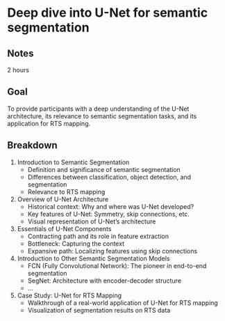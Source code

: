 # Deep dive into U-Net for semantic segmentation

## Notes
2 hours

## Goal
To provide participants with a deep understanding of the U-Net architecture, its relevance to semantic segmentation tasks, and its application for RTS mapping.

## Breakdown
1. Introduction to Semantic Segmentation
    - Definition and significance of semantic segmentation
    - Differences between classification, object detection, and segmentation
    - Relevance to RTS mapping
2. Overview of U-Net Architecture 
    - Historical context: Why and where was U-Net developed?
    - Key features of U-Net: Symmetry, skip connections, etc.
    - Visual representation of U-Net's architecture
3. Essentials of U-Net Components
    - Contracting path and its role in feature extraction
    - Bottleneck: Capturing the context
    - Expansive path: Localizing features using skip connections
4. Introduction to Other Semantic Segmentation Models
    - FCN (Fully Convolutional Network): The pioneer in end-to-end segmentation
    - SegNet: Architecture with encoder-decoder structure
    - ...
5. Case Study: U-Net for RTS Mapping
    - Walkthrough of a real-world application of U-Net for RTS mapping
    - Visualization of segmentation results on RTS data